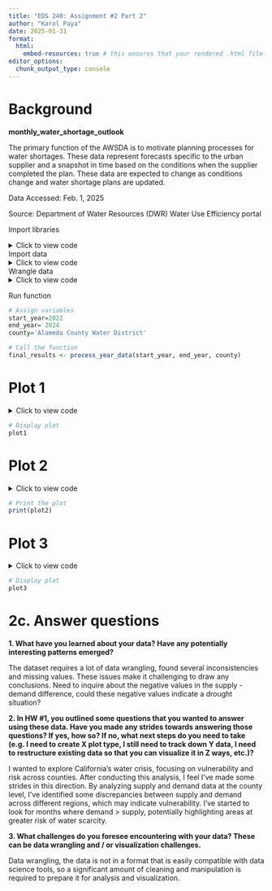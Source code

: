 ```yaml
---
title: "EDS 240: Assignment #2 Part 2"
author: "Karol Paya"
date: 2025-01-31
format:
  html:
    embed-resources: true # this ensures that your rendered .html file is self-contained, so we (your instructors) can open it and view all your work
editor_options: 
  chunk_output_type: console
---
```


# Background

**monthly_water_shortage_outlook**

The primary function of the AWSDA is to motivate planning processes for water shortages. These data represent forecasts specific to the urban supplier and a snapshot in time based on the conditions when the supplier completed the plan. These data are expected to change as conditions change and water shortage plans are updated.

Data Accessed: Feb. 1, 2025

Source: Department of Water Resources (DWR) Water Use Efficiency portal 

Import libraries

<details>

<summary>Click to view code</summary>
```r
# Load libraries
library(here)
library(ggplot2)
library(dplyr)
library(janitor)
library(ggridges)
library(tidycensus)
library(tidyverse)
```
</details>
Import data
<details>

<summary>Click to view code</summary>
```r
# Read data
demands_2022 <- read.delim(here('data/wsda_table2_2022_demands.xls'), sep = "\t")
supply_2022 <- read.delim(here('data/wsda_table3_2022_supply.xls'), sep = "\t")
demands_2023 <- read.delim(here('data/wsda_table2_2023_demands.xls'), sep = "\t")
supply_2023 <- read.delim(here('data/wsda_table3_2023_supply.xls'), sep = "\t")
demands_2024 <- read.delim(here('data/wsda_table2_2024_demands.xls'), sep = "\t")
supply_2024 <- read.delim(here('data/wsda_table3_2024_supply.xls'), sep = "\t")
```
</details>
 
Wrangle data
<details>

<summary>Click to view code</summary>
```r
# Function 1: Converts to Pivot Longer
summarize_table <- function(df, county) {
  # Extract the type (either "demand" or "supply") from the dataframe name
  type <- str_extract(deparse(substitute(df)), "(demands|supply)")
  # Create the corresponding column name
  total_column_name <- paste0("total_", type)
  
  df_subset_long <- df %>%
    filter(WATER_SUPPLIER_NAME == county, POTABLE_NONPOTABLE == 'potable') %>%
    pivot_longer(
      cols = ends_with("DEMANDS"),  # Select columns that end with "DEMANDS"
      names_to = "Month",                  # Create a new column for the month 
      values_to = type,                    # Create a new column for the demand/supply values
      names_transform = list(Month = toupper)  # Keep month names in uppercase
    )
  # Summarize the data by month
  df_subset_long_month <- df_subset_long %>%
    group_by(Month) %>%           # Group by the Month column
    summarize(!!total_column_name := sum(!!sym(type), na.rm = TRUE))  # Sum the values for each month

  return(df_subset_long_month)
}
```


```r
# Function 2: process and merge data for all years (2022 to 2024)
process_year_data <- function(start_year, end_year , county) {
  # Initialize an empty list to store the data frames for each year
  final_data <- list()

  # Loop through the years
  for (year in start_year:end_year) {
    # Dynamically load the demand and supply data for each year
    demands_file <- here(paste0('data/wsda_table2_', year, '_demands.xls'))
    supply_file <- here(paste0('data/wsda_table3_', year, '_supply.xls'))

    demands_df <- read.delim(demands_file, sep = "\t")
    supply_df <- read.delim(supply_file, sep = "\t")

    # Summarize the demands and supply for the current year
    demands_summary <- summarize_table(demands_df, county) %>%
      mutate(Year = year)
    supply_summary <- summarize_table(supply_df, county) %>%
      mutate(Year = year)

    # Merge demands and supply summaries
    merged_summary <- left_join(demands_summary, supply_summary, by = 'Month')
    
    # Remove the redundant Year column (Year.x or Year.y)
    merged_summary <- merged_summary %>%
      select(Month, total_demands, total_supply, Year = Year.x) 
    
    # Drop the '_DEMAND' part of the Month name and add the corresponding month number
    merged_summary <- merged_summary %>%
      mutate(
        Month = str_remove(Month, "_DEMANDS"),  # Remove '_DEMAND' suffix
        Month = str_to_title(Month), 
        Month_number = match(Month, month.name), # Map month names to month numbers
        Date = as.Date(paste(Year, Month_number, "01", sep = "-"), format = "%Y-%m-%d") #Create a Date object
      )
    # Append the merged data to the final list
    final_data[[as.character(year)]] <- merged_summary
  }

  # Combine all year-wise data into one final data frame
  final_table <- bind_rows(final_data)

  return(final_table)
}
```
</details>

Run function
```r
# Assign variables
start_year=2022
end_year= 2024
county='Alameda County Water District'

# Call the function
final_results <- process_year_data(start_year, end_year, county)
```


# Plot 1
<details>

<summary>Click to view code</summary>
```r
plot1 <- ggplot(final_results, aes(x = Date)) +
  geom_line(aes(y = total_demands, color = "Demand"), size = 1) +  # Line for total_demand
  geom_line(aes(y = total_supply, color = "Supply"), size = 1) +  # Line for total_supply
  geom_point(aes(y = total_demands, color = "Demand"), size = 2) +  # Add points for demand
  geom_point(aes(y = total_supply, color = "Supply"), size = 2) +  # Add points for supply
  labs(
    title = "Alameda County: Comparison of Water Supply and Demand",
    x = "Date",
    y = "Water Volume (Acre-Foot)",
    color = "Type"  # Label for the color legend
  ) +
  scale_x_date(date_labels = "%b %Y", date_breaks = "4 months") +  # Format x-axis as Month Year
  scale_color_manual(values = c("Demand" = "cyan3", "Supply" = "firebrick")) +  # Custom colors for Demand and Supply

  theme(
    plot.title = element_text(size = 16, face = "bold", hjust = 0.5),
    plot.subtitle = element_text(hjust = 0.5),
    axis.title = element_text(size = 8),
    axis.text.x = element_text(angle = 45, size = 8, hjust = 1),
    axis.title.x = element_text(size = 10, face = "bold"),  
    axis.title.y = element_text(size = 10, face = "bold"),
    legend.position = "bottom" , # Position the legend at the bottom
    borderaxis.line = element_line(color = "black", size = 1),  # Add axis lines
    panel.grid.minor = element_blank(),
    plot.background = element_rect(color = "black", size = 1)  # Background with
    
  )
```
</details>

```r
# Display plot
plot1
```

# Plot 2
<details>

<summary>Click to view code</summary>

```r
# Import dataset
supply_2024 <- read.delim(here('data/wsda_table3_2024_supply.xls'), sep = "\t")

# Select county, group by source of supply and sum all demands
df2 <- supply_2024 %>%
  filter(WATER_SUPPLIER_NAME == 'Alameda County Water District', POTABLE_NONPOTABLE == 'potable') %>%
  # Select only columns that end with '_DEMANDS' and are numeric
  mutate(total_supply = rowSums(select(., ends_with("_DEMANDS")), na.rm = TRUE)) %>%
  group_by(SUPPLIES) %>%
  summarise(total_supply = sum(total_supply, na.rm = TRUE))  # Sum all demands

# Create the bar plot
plot2 <- ggplot(df2, aes(x = reorder(SUPPLIES, total_supply), y = total_supply, fill = SUPPLIES)) +
  geom_bar(stat = "identity", show.legend = FALSE) + 
  labs(
    title = "Sources of Water Supply in Alameda County (2024)",
    x = "Source of Supply",
    y = "Total Supply (Acre-Foot)"
  ) +
  theme_minimal() +
  theme(
    axis.text.x = element_text(angle = 45, hjust = 1),  # Rotate x-axis labels for readability
    plot.title = element_text(hjust = 0.5)  # Center the title
  )
```
</details>

```r
# Print the plot
print(plot2)
```

# Plot 3
<details>

<summary>Click to view code</summary>
```r
Alameda<-final_results %>% 
  mutate(diff=total_supply - total_demands)%>%
  filter(Year==2024)

Bakersfield<- process_year_data(start_year, end_year, "Bakersfield  City Of")%>% 
  mutate(diff=total_supply - total_demands)%>%
  filter(Year==2024)

Goleta<-process_year_data(start_year, end_year, "Goleta Water District")%>% 
  mutate(diff=total_supply - total_demands)%>%
  filter(Year==2024)

# Combine the three data frames into one
combined_data2 <- bind_rows(
  Alameda %>% mutate(County = "Alameda"),
  Bakersfield %>% mutate(County = "Bakersfield"),
  Goleta %>% mutate(County = "Goleta")
)


# Create the horizontal bar plot with facet_wrap
plot3<-ggplot(combined_data2, aes(x = diff, y = Month, fill = County)) +
  geom_bar(stat = "identity", show.legend = FALSE) +  # Horizontal bar plot
  facet_wrap(~ County, scales = "free_y") +  # Facet by County with free y scales
  labs(
    title = "Monthly Demand vs. Supply Difference in California Counties (2024)",
    x = "Difference (Supply - Demand) (Acre-Feet)",
    y = "Month"
  ) +
  scale_fill_manual(values = c("Alameda" = "deepskyblue4", "Camrosa" = "gold1", "Goleta" = "darkseagreen1")) +  # Custom fill colors
  theme_minimal() +
  theme(
    plot.title = element_text(hjust = 0.5),  # Center the title
    axis.title.x = element_text(size = 12),  # Label size adjustments
    axis.title.y = element_text(size = 12),
    axis.text = element_text(size = 10),
    strip.text = element_text(size = 14),  # Bigger facet labels
    panel.spacing = unit(1, "lines")  # Space between panels
  )
```
</details>

```r
# Display plot 
plot3
```

# 2c. Answer questions


**1. What have you learned about your data? Have any potentially interesting patterns emerged?**

The dataset requires a lot of data wrangling, found several inconsistencies and missing values. These issues make it challenging to draw any conclusions. Need to inquire about the negative values in the supply - demand difference, could these negative values indicate a drought situation? 

**2. In HW #1, you outlined some questions that you wanted to answer using these data. Have you made any strides towards answering those questions? If yes, how so? If no, what next steps do you need to take (e.g. I need to create X plot type, I still need to track down Y data, I need to restructure existing data so that you can visualize it in Z ways, etc.)?**

I wanted to explore California's water crisis, focusing on vulnerability and risk across counties. After conducting this analysis, I feel I’ve made some strides in this direction. By analyzing supply and demand data at the county level, I’ve identified some discrepancies between supply and demand across different regions, which may indicate vulnerability. I’ve started to look for months where demand > supply, potentially highlighting areas at greater risk of water scarcity.

**3. What challenges do you foresee encountering with your data? These can be data wrangling and / or visualization challenges.**

Data wrangling, the data is not in a format that is easily compatible with data science tools, so a significant amount of cleaning and manipulation is required to prepare it for analysis and visualization.
